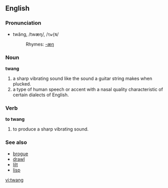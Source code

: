 ==English==
===Pronunciation===
*twăng, /twæŋ/, /<tt>tw{N</tt>/
*:Rhymes: [[Rhymes:English:-æŋ|-æŋ]]

===Noun===
'''twang'''

#a sharp vibrating sound like the sound a guitar string makes when plucked.
#a type of human speech or accent with a nasal quality characteristic of certain dialects of English.

===Verb===
'''to twang'''

#to produce a sharp vibrating sound.

===See also===
*[[brogue]]
*[[drawl]]
*[[lilt]]
*[[lisp]]

[[vi:twang]]